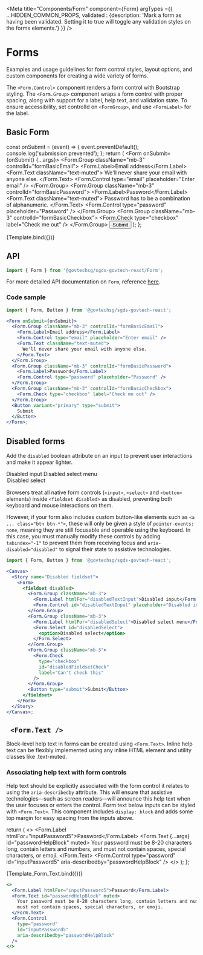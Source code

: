 
<Meta
  title="Components/Form"
  component={Form}
  argTypes ={{
    ...HIDDEN_COMMON_PROPS,
    validated : {description: 'Mark a form as having been validated. Setting it to true will toggle any validation styles on the forms elements.'}
  }}
/>

# Forms

Examples and usage guidelines for form control styles, layout options, and custom components for creating a wide variety of forms.

The `<Form.Control>` component renders a form control with Bootstrap styling. The `<Form.Group>` component wraps a form control with proper spacing,
along with support for a label, help text, and validation state. To ensure accessibility, set controlId on `<FormGroup>`, and use `<FormLabel>` for the label.


##  Basic Form

  const onSubmit = (event) => {
    event.preventDefault();
    console.log('submission prevented');
  };
  return (
    <Form onSubmit={onSubmit} {...args}>
      <Form.Group className="mb-3" controlId="formBasicEmail">
        <Form.Label>Email address</Form.Label>
        <Form.Text className="text-muted">
          We'll never share your email with anyone else.
        </Form.Text>
        <Form.Control type="email" placeholder="Enter email" />
      </Form.Group>
      <Form.Group className="mb-3" controlId="formBasicPassword">
        <Form.Label>Password</Form.Label>
        <Form.Text className="text-muted">
          Password has to be a combination of alphanumeric.
        </Form.Text>
        <Form.Control type="password" placeholder="Password" />
      </Form.Group>
      <Form.Group className="mb-3" controlId="formBasicCheckbox">
        <Form.Check type="checkbox" label="Check me out" />
      </Form.Group>
      <Button variant="primary" type="submit">
        Submit
      </Button>
    </Form>
  );
};

<Canvas>
  <Story name="Basic">{Template.bind({})}</Story>
</Canvas>

## API

```jsx
import { Form } from '@govtechsg/sgds-govtech-react/Form'; 
```

<ArgsTable story="Basic" />

For more detailed API documentation on `Form`, reference <a href="https://react-bootstrap.github.io/forms/overview/" target="_blank">here</a>.

### Code sample
```jsx
import { Form, Button } from '@govtechsg/sgds-govtech-react';

<Form onSubmit={onSubmit}>
  <Form.Group className="mb-3" controlId="formBasicEmail">
    <Form.Label>Email address</Form.Label>
    <Form.Control type="email" placeholder="Enter email" />
    <Form.Text className="text-muted">
      We'll never share your email with anyone else.
    </Form.Text>
  </Form.Group>
  <Form.Group className="mb-3" controlId="formBasicPassword">
    <Form.Label>Password</Form.Label>
    <Form.Control type="password" placeholder="Password" />
  </Form.Group>
  <Form.Group className="mb-3" controlId="formBasicCheckbox">
    <Form.Check type="checkbox" label="Check me out" />
  </Form.Group>
  <Button variant="primary" type="submit">
    Submit
  </Button>
</Form>;
```

##  Disabled forms

Add the `disabled` boolean attribute on an input to prevent user interactions and make it appear lighter.

<Canvas>
  <Story name="Disabled Inputs">
      <Form.Group className="mb-3">
        <Form.Label>Disabled input</Form.Label>
        <Form.Control placeholder="Disabled input" disabled />
      </Form.Group>
      <Form.Group className="mb-3">
        <Form.Label>Disabled select menu</Form.Label>
        <Form.Select disabled>
          <option>Disabled select</option>
        </Form.Select>
      </Form.Group>
      <Form.Group className="mb-3">
        <Form.Check type="checkbox" label="Can't check this" disabled />
      </Form.Group>
  </Story>
</Canvas>

Browsers treat all native form controls (`<input>`, `<select>` and `<button>` elements) inside `<fieldset disabled>` as disabled, preventing both keyboard and mouse interactions on them.

However, if your form also includes custom button-like elements such as `<a ... class="btn btn-*">`, these will only be given a style of `pointer-events: none`,
meaning they are still focusable and operable using the keyboard. In this case, you must manually modify these controls by adding `tabindex="-1"` to prevent them
from receiving focus and `aria-disabled="disabled"` to signal their state to assistive technologies.

```jsx
import { Form, Button } from '@govtechsg/sgds-govtech-react';

<Canvas>
  <Story name="Disabled fieldset">
    <Form>
      <fieldset disabled>
        <Form.Group className="mb-3">
          <Form.Label htmlFor="disabledTextInput">Disabled input</Form.Label>
          <Form.Control id="disabledTextInput" placeholder="Disabled input" />
        </Form.Group>
        <Form.Group className="mb-3">
          <Form.Label htmlFor="disabledSelect">Disabled select menu</Form.Label>
          <Form.Select id="disabledSelect">
            <option>Disabled select</option>
          </Form.Select>
        </Form.Group>
        <Form.Group className="mb-3">
          <Form.Check
            type="checkbox"
            id="disabledFieldsetCheck"
            label="Can't check this"
          />
        </Form.Group>
        <Button type="submit">Submit</Button>
      </fieldset>
    </Form>
  </Story>
</Canvas>;
```

## ` <Form.Text />`

Block-level help text in forms can be created using `<Form.Text>`. Inline help text can be flexibly implemented using any inline HTML element and utility classes like .text-muted.

### **Associating help text with form controls**

Help text should be explicitly associated with the form control it relates to using the `aria-describedby` attribute. This will ensure that assistive technologies—such as screen readers—will announce this help text when the user focuses or enters the control.
Form text below inputs can be styled with `<Form.Text>`. This component includes `display: block` and adds some top margin for easy spacing from the inputs above.

  return (
    <>
      <Form.Label htmlFor="inputPassword5">Password</Form.Label>
      <Form.Text {...args} id="passwordHelpBlock" muted>
        Your password must be 8-20 characters long, contain letters and numbers,
        and must not contain spaces, special characters, or emoji.
      </Form.Text>
      <Form.Control
        type="password"
        id="inputPassword5"
        aria-describedby="passwordHelpBlock"
      />
    </>
  );
};

<Canvas>
  <Story name="Form Text">{Template_Form_Text.bind({})}</Story>
</Canvas>

```jsx
<>
  <Form.Label htmlFor="inputPassword5">Password</Form.Label>
  <Form.Text id="passwordHelpBlock" muted>
    Your password must be 8-20 characters long, contain letters and numbers, and
    must not contain spaces, special characters, or emoji.
  </Form.Text>
  <Form.Control
    type="password"
    id="inputPassword5"
    aria-describedby="passwordHelpBlock"
  />
</>
```
